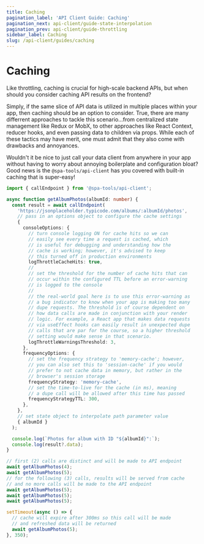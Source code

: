 ```yaml
---
title: Caching
pagination_label: 'API Client Guide: Caching'
pagination_next: api-client/guide-state-interpolation
pagination_prev: api-client/guide-throttling
sidebar_label: Caching
slug: /api-client/guides/caching
---
```



<PackageCaption packageName='@spa-tools/api-client' />

# Caching

Like throttling, caching is crucial for high-scale backend APIs, but when should you consider caching API results on the frontend?

Simply, if the same slice of API data is utilized in multiple places within your app, then caching should be an option to consider. True, there are many differrent approaches to tackle this scenario...from centralized state management like Redux or MobX, to other approaches like React Context, reducer hooks, and even passing data to children via props. While each of these tactics may have merit, one must admit that they also come with drawbacks and annoyances.

Wouldn't it be nice to just call your data client from anywhere in your app without having to worry about annoying boilerplate and configuration bloat? Good news is the `@spa-tools/api-client` has you covered with built-in caching that is super-easy!

```ts
import { callEndpoint } from '@spa-tools/api-client';

async function getAlbumPhotos(albumId: number) {
  const result = await callEndpoint(
    'https://jsonplaceholder.typicode.com/albums/:albumId/photos',
    // pass in an options object to configure the cache settings
    {
      consoleOptions: {
        // turn console logging ON for cache hits so we can
        // easily see every time a request is cached, which
        // is useful for debugging and understanding how the
        // cache is working; however, it's advised to keep
        // this turned off in production environments
        logThrottleCacheHits: true,
        //
        // set the threshold for the number of cache hits that can
        // occur within the configured TTL before an error-warning
        // is logged to the console
        //
        // the real-world goal here is to use this error-warning as
        // a bug indicator to know when your app is making too many
        // dupe requests. The threshold is of course dependent on
        // how data calls are made in conjunction with your render
        // logic. For example, a React app that makes data requests
        // via useEffect hooks can easily result in unexpected dupe
        // calls that are par for the course, so a higher threshold
        // setting would make sense in that scenario.
        logThrottleWarningsThreshold: 3,
      },
      frequencyOptions: {
        // set the frequency strategy to 'memory-cache'; however,
        // you can also set this to 'session-cache' if you would
        // prefer to not cache data in memory, but rather in the
        // browser's session storage
        frequencyStrategy: 'memory-cache',
        // set the time-to-live for the cache (in ms), meaning
        // a dupe call will be allowed after this time has passed
        frequencyStrategyTTL: 300,
      },
    },
    // set state object to interpolate path parameter value
    { albumId }
  );

  console.log(`Photos for album with ID "${albumId}":`);
  console.log(result?.data);
}

// first (2) calls are distinct and will be made to API endpoint
await getAlbumPhotos(4);
await getAlbumPhotos(5);
// for the following (3) calls, results will be served from cache
// and no more calls will be made to the API endpoint
await getAlbumPhotos(5);
await getAlbumPhotos(5);
await getAlbumPhotos(5);

setTimeout(async () => {
  // cache will expire after 300ms so this call will be made
  // and refreshed data will be returned
  await getAlbumPhotos(5);
}, 350);
```
